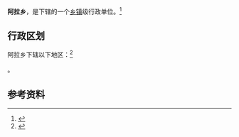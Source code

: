 {{中国乡级行政区|62/30/26/204/000}}

'''阿拉乡'''，是{{PRC admin/fullname|62/30/26/204/000|3}}下辖的一个[[乡镇|乡镇]]级行政单位。<ref>{{PRC admin/ref sgc|{{PRC admin/parent|62/30/26/204/000}}}}</ref>

== 行政区划 ==

阿拉乡下辖以下地区：<ref>{{PRC admin/ref sgc|62/30/26/204/000}}</ref>

{{PRC admin/children|62/30/26/204/000}}。

== 参考资料 ==

{{reflist}}

{{行政区划小作品}}
{{PRC admin/navcat|62/30/26/204/000}}